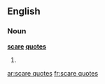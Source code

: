 ==English==

===Noun===
{{wikipedia}}
'''[[scare]] [[quote]]s'''

# {{plural of|scare quote|lang=en}}

[[ar:scare quotes]]
[[fr:scare quotes]]